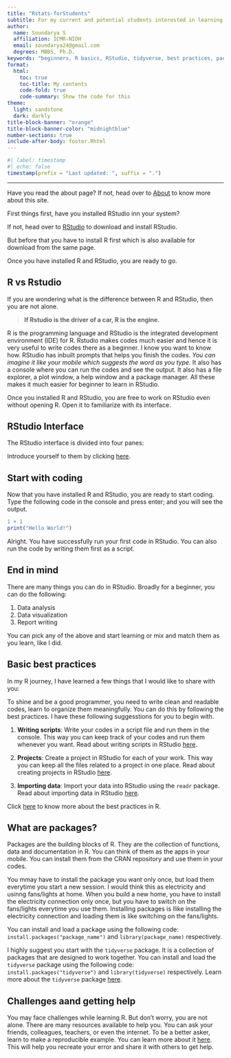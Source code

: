 ```yaml
---
title: "Rstats-forStudents"
subtitle: For my current and potential students interested in learning R
author: 
  name: Soundarya S
  affiliation: ICMR-NIOH
  email: soundarya24@gmail.com
  degrees: MBBS, Ph.D.
keywords: "beginners, R basics, RStudio, tidyverse, best practices, packages, challenges, getting help"
format: 
  html: 
    toc: true
    toc-title: My contents
    code-fold: true
    code-summary: Show the code for this
theme: 
  light: sandstone
  dark: darkly
title-block-banner: "orange"
title-block-banner-color: "midnightblue"
number-sections: true
include-after-body: footer.Rhtml
---
```


```r
#| label: timestamp
#| echo: false
timestamp(prefix = "Last updated: ", suffix = ".")
```




***
Have you read the about page? If not, head over to [About](about.html) to know more about this site.

First things first, have you installed RStudio inn your system?

If not, head over to [RStudio](https://www.rstudio.com/products/rstudio/download/) to download and install RStudio.

But before that you have to install R first which is also available for download from the same page.

Once you have installed R and RStudio, you are ready to go.

## R vs Rstudio

If you are wondering what is the difference between R and RStudio, then you are not alone.

> **If Rstudio is the driver of a car, R is the engine.**

R is the programming language and RStudio is the integrated development environment (IDE) for R. Rstudio makes codes much easier and hence it is very useful to write codes there as a beginner. I know you want to know how. RStudio has inbuilt prompts that helps you finish the codes. *You can imagine it like your mobile which suggests the word as you type.* It also has a console where you can run the codes and see the output. It also has a file explorer, a plot window, a help window and a package manager. All these makes it much easier for beginner to learn in RStudio.

Once you installed R and RStudio, you are free to work on RStudio even without opening R. Open it to familiarize with its interface.

## RStudio Interface

The RStudio interface is divided into four panes:

Introduce yourself to them by clicking [here](https://docs.posit.co/ide/user/ide/guide/ui/ui-panes.html).

## Start with coding

Now that you have installed R and RStudio, you are ready to start coding. Type the following code in the console and press enter; and you will see the output.

```r
1 + 1
print("Hello World!")
```

Alright. You have successfully run your first code in RStudio. You can also run the code by writing them first as a script.

## End in mind

There are many things you can do in RStudio. Broadly for a beginner, you can do the following:

1.  Data analysis
2.  Data visualization
3.  Report writing

You can pick any of the above and start learning or mix and match them as you learn, like I did.

## Basic best practices

In my R journey, I have learned a few things that I would like to share with you:

To shine and be a good programmer, you need to write clean and readable codes, learn to organize them meaningfully. You can do this by following the best practices. I have these following suggesstions for you to begin with.

1.  **Writing scripts**: Write your codes in a script file and run them in the console. This way you can keep track of your codes and run them whenever you want. Read about writing scripts in RStudio [here](https://ss-myrspace.netlify.app/posts/2021-08-03-using-r-scripts-effectively-even-as-a-beginner/).

2.  **Projects**: Create a project in RStudio for each of your work. This way you can keep all the files related to a project in one place. Read about creating projects in RStudio [here](https://ss-myrspace.netlify.app/posts/2021-08-03-starting-projects-in-rstudio/).

3.  **Importing data**: Import your data into RStudio using the `readr` package. Read about importing data in RStudio [here](https://ss-myrspace.netlify.app/posts/2021-05-13-how-to-import-your-data-into-r/).

Click [here](https://style.tidyverse.org/) to know more about the best practices in R.

## What are packages?

Packages are the building blocks of R. They are the collection of functions, data and documentation in R. You can think of them as the apps in your mobile. You can install them from the CRAN repository and use them in your codes.

You mmay have to install the package you want only once, but load them everytime you start a new session. I would think this as electricity and usinng fans/lights at home. When you build a new home, you have to install the electricity connection only once, but you have to switch on the fans/lights everytime you use them. Installing packages is llike installing the electricity connection and loading them is like switching on the fans/lights.

You can install and load a package using the following code: `install.packages("package_name")` and `library(package_name)` respectively.

I highly suggest you start with the `tidyverse` package. It is a collection of packages that are designed to work together. You can install and load the `tidyverse` package using the following code: `install.packages("tidyverse")` and `library(tidyverse)` respectively. Learn more about the `tidyverse` package [here](https://www.tidyverse.org/).

## Challenges aand getting help

You may face challenges while learning R. But don't worry, you are not alone. There are many resources available to help you. You can ask your friends, colleagues, teachers, or even the internet. To be a better asker, learn to make a reproducible example. You can learn more about it [here](https://www.tidyverse.org/help/#reprex). This will help you recreate your error and share it with others to get help.
